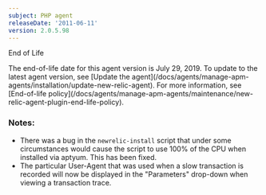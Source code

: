```yaml
---
subject: PHP agent
releaseDate: '2011-06-11'
version: 2.0.5.98
---
```


End of Life

<Callout variant="important">
  The end-of-life date for this agent version is July 29, 2019. To update to the latest agent version, see [Update the agent](/docs/agents/manage-apm-agents/installation/update-new-relic-agent). For more information, see [End-of-life policy](/docs/agents/manage-apm-agents/maintenance/new-relic-agent-plugin-end-life-policy).
</Callout>

### Notes:

* There was a bug in the `newrelic-install` script that under some circumstances would cause the script to use 100% of the CPU when installed via aptyum. This has been fixed.
* The particular User-Agent that was used when a slow transaction is recorded will now be displayed in the "Parameters" drop-down when viewing a transaction trace.
